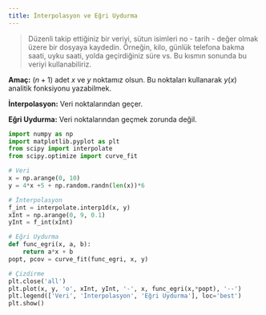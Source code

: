 ```yaml
---
title: İnterpolasyon ve Eğri Uydurma
---
```



> Düzenli takip ettiğiniz bir veriyi, sütun isimleri no - tarih - değer olmak üzere bir dosyaya kaydedin. Örneğin, kilo, günlük telefona bakma saati, uyku saati, yolda geçirdiğiniz süre vs. Bu kısmın sonunda bu veriyi kullanabiliriz. 

**Amaç:** $(n+1)$ adet $x$ ve $y$ noktamız olsun. Bu noktaları kullanarak $y(x)$ analitik fonksiyonu yazabilmek.

**İnterpolasyon:** Veri noktalarından geçer.

**Eğri Uydurma:** Veri noktalarından geçmek zorunda değil.

```python
import numpy as np
import matplotlib.pyplot as plt
from scipy import interpolate
from scipy.optimize import curve_fit

# Veri
x = np.arange(0, 10)
y = 4*x +5 + np.random.randn(len(x))*6

# İnterpolasyon
f_int = interpolate.interp1d(x, y)
xInt = np.arange(0, 9, 0.1)
yInt = f_int(xInt)

# Eğri Uydurma
def func_egri(x, a, b):
    return a*x + b
popt, pcov = curve_fit(func_egri, x, y)

# Çizdirme
plt.close('all')
plt.plot(x, y, 'o', xInt, yInt, '-', x, func_egri(x,*popt), '--')
plt.legend(['Veri', 'İnterpolasyon', 'Eğri Uydurma'], loc='best')
plt.show()
```